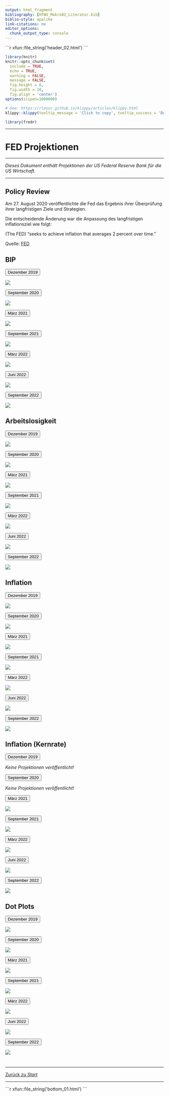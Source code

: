 ```yaml
---
output: html_fragment
bibliography: [HfWU_Makro02_Literatur.bib]
biblio-style: apalike
link-citations: no
editor_options: 
  chunk_output_type: console
---
```


<!--..........................................................................-->
<!--..........................................................................-->

<!-- Include header -->

````{=html}
```r
xfun::file_string('header_02.html')
```
````
<!--..........................................................................-->
<!--..........................................................................-->

```r
library(knitr)
knitr::opts_chunk$set(
  include = TRUE,
  echo = TRUE,
  warning = FALSE,
  message = FALSE,
  fig.height = 6,
  fig.width = 10,
  fig.align = 'center')
options(scipen=1000000)
```

```r
# See: https://rlesur.github.io/klippy/articles/klippy.html
klippy::klippy(tooltip_message = 'Click to copy', tooltip_success = 'Done', position = c('top', 'right'))
```

```r

library(fredr)


```

<!--..........................................................................-->
<!--..........................................................................-->



<!--..........................................................................-->
<hr />

# FED Projektionen {.tabset .tabset-fade}

<hr />

*Dieses Dokument enthält Projektionen der US Federal Reserve Bank für die US Wirtschaft.* 

<hr />

<!------------------------------------------------------------------------------> 
## Policy Review {.tabset .tabset-fade}

Am 27. August 2020 veröffentlichte die Fed das Ergebnis ihrer Überprüfung ihrer langfristigen Ziele und Strategien.

Die entscheidende Änderung war die Anpassung des langfristigen inflationsziel wie folgt:

(The FED) "seeks to achieve inflation that averages 2 percent over time."

Quelle: [FED](https://www.federalreserve.gov/newsevents/pressreleases/monetary20200827a.htm)

<!------------------------------------------------------------------------------> 
## BIP {.tabset .tabset-fade}

<!-- <hr /> -->

<!--..........................................................................--> 
<button type="button" class="collapsible02"> Dezember 2019 </button>
<div class="col_content">

<!-- <p class="head01"> -->
<!-- Dezember 2019 -->
<!-- </p> -->

![](./Fed/Fed_Projection_12_2019_GDP.png)

</div>
<!--..........................................................................--> 



<!--..........................................................................--> 
<button type="button" class="collapsible02"> September 2020 </button>
<div class="col_content">

<!-- <p class="head01"> -->
<!-- September 2020 -->
<!-- </p> -->

![](./Fed/Fed_Projection_09_2020_GDP.png)

</div>
<!--..........................................................................--> 



<!--..........................................................................--> 
<button type="button" class="collapsible02"> März 2021 </button>
<div class="col_content">

<!-- <p class="head01"> -->
<!-- März 2021 -->
<!-- </p> -->

![](./Fed/Fed_Projection_03_2021_GDP.png)

</div>
<!--..........................................................................--> 



<!--..........................................................................--> 
<button type="button" class="collapsible02"> September 2021 </button>
<div class="col_content">

<!-- <p class="head01"> -->
<!-- September 2021 -->
<!-- </p> -->

![](./Fed/Fed_Projection_09_2021_GDP.png)

</div>
<!--..........................................................................--> 



<!--..........................................................................--> 
<button type="button" class="collapsible02"> März 2022 </button>
<div class="col_content">

<!-- <p class="head01"> -->
<!-- März 2022 -->
<!-- </p> -->

![](./Fed/Fed_Projection_03_2022_GDP.png)

</div>
<!--..........................................................................--> 



<!--..........................................................................--> 
<button type="button" class="collapsible02"> Juni 2022 </button>
<div class="col_content">

<!-- <p class="head01"> -->
<!-- Juni 2022 -->
<!-- </p> -->

![](./Fed/Fed_Projection_06_2022_GDP.png)

</div>
<!--..........................................................................--> 



<!--..........................................................................--> 
<button type="button" class="collapsible02"> September 2022 </button>
<div class="col_content">

<!-- <p class="head01"> -->
<!-- September 2022 -->
<!-- </p> -->

![](./Fed/Fed_Projection_09_2022_GDP.png)

<!-- Quelle: [FED](https://www.federalreserve.gov/monetarypolicy/fomccalendars.htm) -->

</div>
<!--..........................................................................--> 



<!------------------------------------------------------------------------------> 
## Arbeitslosigkeit {.tabset .tabset-fade}

<!--..........................................................................--> 
<button type="button" class="collapsible02"> Dezember 2019 </button>
<div class="col_content">

<!-- <p class="head01"> -->
<!-- Dezember 2019 -->
<!-- </p> -->

![](./Fed/Fed_Projection_12_2019_Unemployment.png)

</div>
<!--..........................................................................--> 



<!--..........................................................................--> 
<button type="button" class="collapsible02"> September 2020 </button>
<div class="col_content">

<!-- <p class="head01"> -->
<!-- September 2020 -->
<!-- </p> -->

![](./Fed/Fed_Projection_09_2020_Unemployment.png)

</div>
<!--..........................................................................--> 



<!--..........................................................................--> 
<button type="button" class="collapsible02"> März 2021 </button>
<div class="col_content">

<!-- <p class="head01"> -->
<!-- März 2021 -->
<!-- </p> -->

![](./Fed/Fed_Projection_03_2021_Unemployment.png)

</div>
<!--..........................................................................--> 



<!--..........................................................................--> 
<button type="button" class="collapsible02"> September 2021 </button>
<div class="col_content">

<!-- <p class="head01"> -->
<!-- September 2021 -->
<!-- </p> -->

![](./Fed/Fed_Projection_09_2021_Unemployment.png)

</div>
<!--..........................................................................--> 



<!--..........................................................................--> 
<button type="button" class="collapsible02"> März 2022 </button>
<div class="col_content">

<!-- <p class="head01"> -->
<!-- März 2022 -->
<!-- </p> -->

![](./Fed/Fed_Projection_03_2022_Unemployment.png)

</div>
<!--..........................................................................--> 



<!--..........................................................................--> 
<button type="button" class="collapsible02"> Juni 2022 </button>
<div class="col_content">

<!-- <p class="head01"> -->
<!-- Juni 2022 -->
<!-- </p> -->

![](./Fed/Fed_Projection_06_2022_Unemployment.png)

</div>
<!--..........................................................................--> 



<!--..........................................................................--> 
<button type="button" class="collapsible02"> September 2022 </button>
<div class="col_content">

<!-- <p class="head01"> -->
<!-- September 2022 -->
<!-- </p> -->

![](./Fed/Fed_Projection_09_2022_Unemployment.png)

<!-- Quelle: [FED](https://www.federalreserve.gov/monetarypolicy/fomccalendars.htm) -->

</div>
<!--..........................................................................--> 



<!------------------------------------------------------------------------------> 
## Inflation {.tabset .tabset-fade}

<!--..........................................................................--> 
<button type="button" class="collapsible02"> Dezember 2019 </button>
<div class="col_content">

<!-- <p class="head01"> -->
<!-- Dezember 2019 -->
<!-- </p> -->

![](./Fed/Fed_Projection_12_2019_Inflation.png)

</div>
<!--..........................................................................--> 



<!--..........................................................................--> 
<button type="button" class="collapsible02"> September 2020 </button>
<div class="col_content">

<!-- <p class="head01"> -->
<!-- September 2020 -->
<!-- </p> -->

![](./Fed/Fed_Projection_09_2020_Inflation.png)

</div>
<!--..........................................................................--> 



<!--..........................................................................--> 
<button type="button" class="collapsible02"> März 2021 </button>
<div class="col_content">

<!-- <p class="head01"> -->
<!-- März 2021 -->
<!-- </p> -->

![](./Fed/Fed_Projection_03_2021_Inflation.png)

</div>
<!--..........................................................................--> 



<!--..........................................................................--> 
<button type="button" class="collapsible02"> September 2021 </button>
<div class="col_content">

<!-- <p class="head01"> -->
<!-- September 2021 -->
<!-- </p> -->

![](./Fed/Fed_Projection_09_2021_Inflation.png)

</div>
<!--..........................................................................--> 



<!--..........................................................................--> 
<button type="button" class="collapsible02"> März 2022 </button>
<div class="col_content">

<!-- <p class="head01"> -->
<!-- März 2022 -->
<!-- </p> -->

![](./Fed/Fed_Projection_03_2022_Inflation.png)

</div>
<!--..........................................................................--> 



<!--..........................................................................--> 
<button type="button" class="collapsible02"> Juni 2022 </button>
<div class="col_content">

<!-- <p class="head01"> -->
<!-- Juni 2022 -->
<!-- </p> -->

![](./Fed/Fed_Projection_06_2022_Inflation.png)

</div>
<!--..........................................................................--> 



<!--..........................................................................--> 
<button type="button" class="collapsible02"> September 2022 </button>
<div class="col_content">

<!-- <p class="head01"> -->
<!-- September 2022 -->
<!-- </p> -->

![](./Fed/Fed_Projection_09_2022_Inflation.png)

<!-- Quelle: [FED](https://www.federalreserve.gov/monetarypolicy/fomccalendars.htm) -->

</div>
<!--..........................................................................--> 



<!------------------------------------------------------------------------------> 
## Inflation (Kernrate) {.tabset .tabset-fade}

<!--..........................................................................--> 
<button type="button" class="collapsible02"> Dezember 2019 </button>
<div class="col_content">

<!-- <p class="head01"> -->
<!-- Dezember 2019 -->
<!-- </p> -->

*Keine Projektionen veröffentlicht!*

</div>
<!--..........................................................................--> 



<!--..........................................................................--> 
<button type="button" class="collapsible02"> September 2020 </button>
<div class="col_content">

<!-- <p class="head01"> -->
<!-- September 2020 -->
<!-- </p> -->

*Keine Projektionen veröffentlicht!*

</div>
<!--..........................................................................--> 



<!--..........................................................................--> 
<button type="button" class="collapsible02"> März 2021 </button>
<div class="col_content">

<!-- <p class="head01"> -->
<!-- März 2021 -->
<!-- </p> -->

![](./Fed/Fed_Projection_03_2021_InflationCore.png)

</div>
<!--..........................................................................--> 



<!--..........................................................................--> 
<button type="button" class="collapsible02"> September 2021 </button>
<div class="col_content">

<!-- <p class="head01"> -->
<!-- September 2021 -->
<!-- </p> -->

![](./Fed/Fed_Projection_09_2021_InflationCore.png)

</div>
<!--..........................................................................--> 



<!--..........................................................................--> 
<button type="button" class="collapsible02"> März 2022 </button>
<div class="col_content">

<!-- <p class="head01"> -->
<!-- März 2022 -->
<!-- </p> -->

![](./Fed/Fed_Projection_03_2022_InflationCore.png)

</div>
<!--..........................................................................--> 



<!--..........................................................................--> 
<button type="button" class="collapsible02"> Juni 2022 </button>
<div class="col_content">

<!-- <p class="head01"> -->
<!-- Juni 2022 -->
<!-- </p> -->

![](./Fed/Fed_Projection_06_2022_InflationCore.png)

</div>
<!--..........................................................................--> 



<!--..........................................................................--> 
<button type="button" class="collapsible02"> September 2022 </button>
<div class="col_content">

<!-- <p class="head01"> -->
<!-- September 2022 -->
<!-- </p> -->

![](./Fed/Fed_Projection_09_2022_InflationCore.png)

<!-- Quelle: [FED](https://www.federalreserve.gov/monetarypolicy/fomccalendars.htm) -->

</div>
<!--..........................................................................--> 



<!------------------------------------------------------------------------------> 
## Dot Plots {.tabset .tabset-fade}

<!--..........................................................................--> 
<button type="button" class="collapsible02"> Dezember 2019 </button>
<div class="col_content">

<!-- <p class="head01"> -->
<!-- Dezember 2019 -->
<!-- </p> -->

![](./Fed/Fed_Projection_12_2019_DotPlot.png)

</div>
<!--..........................................................................--> 



<!--..........................................................................--> 
<button type="button" class="collapsible02"> September 2020 </button>
<div class="col_content">

<!-- <p class="head01"> -->
<!-- September 2020 -->
<!-- </p> -->

![](./Fed/Fed_Projection_09_2020_DotPlot.png)

</div>
<!--..........................................................................--> 



<!--..........................................................................--> 
<button type="button" class="collapsible02"> März 2021 </button>
<div class="col_content">

<!-- <p class="head01"> -->
<!-- März 2021 -->
<!-- </p> -->

![](./Fed/Fed_Projection_03_2021_DotPlot.png)

</div>
<!--..........................................................................--> 



<!--..........................................................................--> 
<button type="button" class="collapsible02"> September 2021 </button>
<div class="col_content">

<!-- <p class="head01"> -->
<!-- September 2021 -->
<!-- </p> -->

![](./Fed/Fed_Projection_09_2021_DotPlot.png)

</div>
<!--..........................................................................--> 



<!--..........................................................................--> 
<button type="button" class="collapsible02"> März 2022 </button>
<div class="col_content">

<!-- <p class="head01"> -->
<!-- März 2022 -->
<!-- </p> -->

![](./Fed/Fed_Projection_03_2022_DotPlot.png)

</div>
<!--..........................................................................--> 



<!--..........................................................................--> 
<button type="button" class="collapsible02"> Juni 2022 </button>
<div class="col_content">

<!-- <p class="head01"> -->
<!-- Juni 2022 -->
<!-- </p> -->

![](./Fed/Fed_Projection_06_2022_DotPlot.png)

</div>
<!--..........................................................................--> 



<!--..........................................................................--> 
<button type="button" class="collapsible02"> September 2022 </button>
<div class="col_content">

<!-- <p class="head01"> -->
<!-- September 2022 -->
<!-- </p> -->

![](./Fed/Fed_Projection_09_2022_DotPlot.png)

<!-- Quelle: [FED](https://www.federalreserve.gov/monetarypolicy/fomccalendars.htm) -->

</div>
<!--..........................................................................--> 





#

<!--..........................................................................-->
<hr />

<p class="back01">
[Zurück zu *Start*](./index.html)
</p>

<!--..........................................................................-->
<hr />



<!--

SOME NOTES


-->

<!--..........................................................................-->
<!-- <hr /> -->

<!-- # References -->




<!--..........................................................................--> 
<!-- THIS IS THE END --> 

<!-- Include bottom -->

````{=html}
```r
xfun::file_string('bottom_01.html')
```
````

